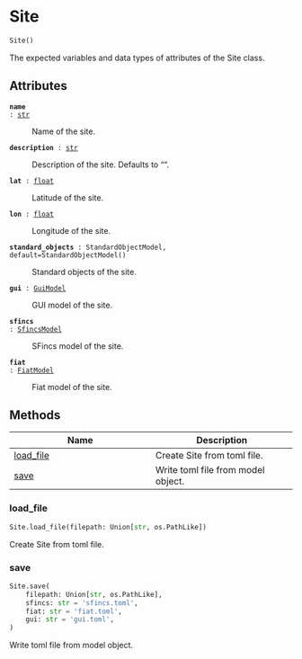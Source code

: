 # Site { #flood_adapt.Site }

```python
Site()
```

The expected variables and data types of attributes of the Site class.

## Attributes {.doc-section .doc-section-attributes}

<code>[**name**]{.parameter-name} [:]{.parameter-annotation-sep} [[str](`str`)]{.parameter-annotation}</code>

:   Name of the site.

<code>[**description**]{.parameter-name} [:]{.parameter-annotation-sep} [[str](`str`)]{.parameter-annotation}</code>

:   Description of the site. Defaults to "".

<code>[**lat**]{.parameter-name} [:]{.parameter-annotation-sep} [[float](`float`)]{.parameter-annotation}</code>

:   Latitude of the site.

<code>[**lon**]{.parameter-name} [:]{.parameter-annotation-sep} [[float](`float`)]{.parameter-annotation}</code>

:   Longitude of the site.

<code>[**standard_objects**]{.parameter-name} [:]{.parameter-annotation-sep} [StandardObjectModel, default=StandardObjectModel()]{.parameter-annotation}</code>

:   Standard objects of the site.

<code>[**gui**]{.parameter-name} [:]{.parameter-annotation-sep} [[GuiModel](`flood_adapt.config.gui.GuiModel`)]{.parameter-annotation}</code>

:   GUI model of the site.

<code>[**sfincs**]{.parameter-name} [:]{.parameter-annotation-sep} [[SfincsModel](`flood_adapt.config.sfincs.SfincsModel`)]{.parameter-annotation}</code>

:   SFincs model of the site.

<code>[**fiat**]{.parameter-name} [:]{.parameter-annotation-sep} [[FiatModel](`flood_adapt.config.fiat.FiatModel`)]{.parameter-annotation}</code>

:   Fiat model of the site.

## Methods

| Name | Description |
| --- | --- |
| [load_file](#flood_adapt.Site.load_file) | Create Site from toml file. |
| [save](#flood_adapt.Site.save) | Write toml file from model object. |

### load_file { #flood_adapt.Site.load_file }

```python
Site.load_file(filepath: Union[str, os.PathLike])
```

Create Site from toml file.

### save { #flood_adapt.Site.save }

```python
Site.save(
    filepath: Union[str, os.PathLike],
    sfincs: str = 'sfincs.toml',
    fiat: str = 'fiat.toml',
    gui: str = 'gui.toml',
)
```

Write toml file from model object.
